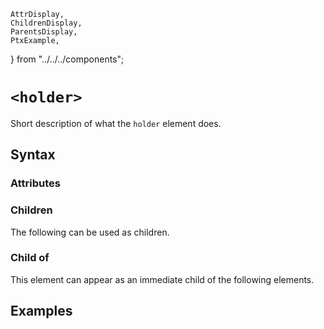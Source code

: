     AttrDisplay,
    ChildrenDisplay,
    ParentsDisplay,
    PtxExample,
} from "../../../components";

# `<holder>`

Short description of what the `holder` element does.

## Syntax

### Attributes

<AttrDisplay name="holder" />

### Children

The following can be used as children.

<ChildrenDisplay name="holder" />

### Child of

This element can appear as an immediate child of the following elements.

<ParentsDisplay name="holder" />

## Examples

    